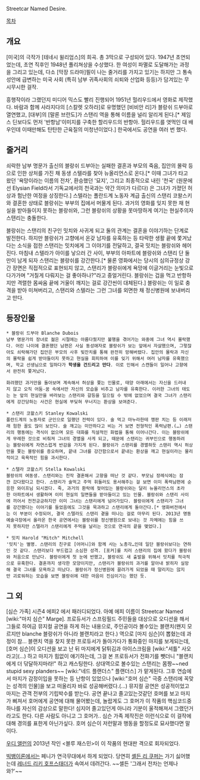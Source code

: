 Streetcar Named Desire.


[[목차]]

== 개요 ==
[미국]의 극작가 [테네시 윌리엄스]의 희곡. 총 3막으로 구성되어 있다. 1947년 초연되었는데, 초연 직후인 1948년 퓰리쳐상을 수상했다. 한 여성이 파멸로 도달해가는 과정을 그리고 있는데, 다소 [막장 드라마]필이 나는 줄거리를 가지고 있기는 하지만 그 통속성안에 급변하는 미국 사회 (특히 남부 귀족사회의 쇠퇴와 산업화 등등)가 담겨있는 무시무시한 걸작.

흥행작이라 그랬던지 미디어 믹스도 빨리 진행되어 1951년 헐리우드에서 영화로 제작했다. 바람과 함께 사라지다의 [스칼렛 오하라]로 유명했던 [비비안 리]가 블랑쉬 드부아로 열연했고, [대부]의 [말론 브란도]가 스탠리 역을 통해 이름을 널리 알리게 된다.[* 제임스 딘보다도 먼저 '반항남'이미지를 구축한 할리우드의 반항아. 헐리우드를 엿먹인 대 배우인데 이때만해도 탄탄한 근육질의 미청년이었다.]  한국에서도 공연을 여러 번 했다.

== 줄거리 ==
쇠락한 남부 명문가 출신의 블랑쉬 드부아는 실패한 결혼과 부모의 죽음, 집안의 몰락 등으로 인한 상처를 가진 채 동생 스텔라를 찾아 뉴올리언스로 온다.[* 이때 그녀가 타고 왔던 '욕망이라는 이름의 전차', 환승했던 '묘지', 그리고 최종적으로 내린 '천국' (원문에선 Elysian Field라서 기독교에서의 천국과는 약간 의미가 다르다) 은 그녀가 가졌던 허상과 험난한 여정을 상징한다.] 스텔라는 폴란드계 노동자 계급 출신의 스탠리 코왈스키와 결혼한 상태로 블랑쉬는 부부의 집에서 머물게 된다. 과거의 영화를 잊지 못한 채 현실을 받아들이지 못하는 블랑쉬와, 그런 블랑쉬의 상황을 못마땅하게 여기는 현실주의자 스탠리는 충돌한다.

블랑쉬는 스탠리의 친구인 밋치와 사귀게 되고 둘의 관계는 결혼을 이야기하는 단계로 발전한다. 하지만 블랑쉬가 고향에서 온갖 남자를 유혹하는 등 타락한 생활 끝에 쫓겨났다는 소식을 접한 스탠리는 밋치에게 그 이야기를 전달하고, 결국 밋치는 블랑쉬와 헤어진다. 마침내 스텔라가 아이를 낳으러 간 사이, 부부의 아파트에 블랑쉬와 스탠리 단 둘만이 남게 되자 스탠리는 블랑쉬를 강간한다.[* 물론 영화에서는 당시의 심의규정상 강간 장면은 직접적으로 표현되지 않고, 스탠리가 블랑쉬에게 욕망에 이글거리는 눈빛으로 다가가며 "거칠게 다뤄지는 걸 좋아하나?"라고 중얼거린다. 블랑쉬는 겁을 먹고 반항하지만 격렬한 몸싸움 끝에 거울이 깨지는 걸로 강간씬이 대체된다.]  블랑쉬는 이 일로 충격을 받아 미쳐버리고, 스탠리와 스텔라는 그런 그녀를 외면한 채 정신병원에 보내버리고 만다.

== 등장인물 ==
 * 블랑쉬 드부아 Blanche Dubois
 남부 명문가의 장녀로 젊은 시절에는 아름다웠지만 불행을 겪어가는 와중에 그녀 역시 몰락했다. 어린 나이에 결혼했던 남편은 사실 동성애자로 블랑쉬가 보는 앞에서 자살했으며, 그렇잖아도 쇠락해가던 집안은 부모의 사후 빚잔치를 통해 완전히 망해버렸다. 집안의 몰락과 자신의 몰락을 쉽게 받아들이지 못하고 현실을 회피하여 이를 잊기 위해서 여러 남자를 유혹했으며, 학교 선생님으로 일하다가 '''학생을 건드리고 만다'''. 이로 인해서 스캔들이 일어나 고향에서 완전히 쫓겨났다.

 화려했던 과거만을 돌아보며 계속해서 허상을 쫓는 인물로, 태양 아래에서는 자신을 드러내지 않고 오직 어둠-꿈 속에서만 자신의 모습을 비추고 남자를 유혹한다. 이러한 그녀의 태도는 눈 앞의 현실만을 바라보는 스탠리와 갈등을 일으킬 수 밖에 없었으며 결국 그녀가 스탠리에게 강간당하는 사건은 현실에 부딪혀 무너지는 환상을 보여준다.

 * 스탠리 코왈스키 Stanley Kowalski
 폴란드계의 노동자로 군인으로 일했던 전력이 있다. 술 먹고 마누라한테 깽판 치는 등 이래저래 험한 꼴도 많이 보인다. 술 깨고는 미안하다고 비는 거 보면 전형적인 폭력남편.(…) 스탠리의 행동에는 격식이 없으며 모든 대화를 직설적인 화법을 통해 이어나간다. 이는 블랑쉬에게 무례한 것으로 비춰져 그녀의 경멸을 사게 되고, 때문에 스탠리는 귀부인으로 행동하려는 블랑쉬에게 자연스럽게 반감을 가지게 된다. 블랑쉬가 스탠리를 경멸하듯 스탠리 역시 허상만을 쫓는 블랑쉬를 증오하며, 끝내 그녀를 강간함으로서 끝내는 환상을 깨고 현실이라는 물리적이고 육욕적인 힘을 과시한다.

 * 스텔라 코왈스키 Stella Kowalski
 블랑쉬의 여동생. 스탠리와는 진작 결혼해서 고향을 떠난 것 같다. 부모님 장례식에는 잠깐 갔다왔다고 한다. 스탠리가 술먹고 주먹 휘둘러도 용서해주는 걸 보면 이미 폭력남편에 순응한 와이프님 되시겠다. 죽, 과거의 환락에 젖어있는 블랑쉬와는 달리 뉴올리언스의 초라한 아파트에서 생활하며 이미 현실의 일면들을 받아들이고 있는 인물. 블랑쉬와 스탠리 사이에 끼어서 전전긍긍하지만 이미 그녀는 스탠리에게 넘어가있다. 블랑쉬에게 스탠리가 그녀를 강간했다는 이야기를 들었음에도 그것을 묵과하고 스탠리에게 돌아간다.[* 영화버전에서는 이 부분이 수정되어, 결국 스텔라도 스탠리 곁을 떠나는 걸로 마무리 된다. 2013년 명동예술극장에서 올라온 한국 공연에서는 블랑쉬를 정신병원으로 보내는 것 자체에는 힘을 쓰지 못하지만 스텔라가 스탠리에게 주먹을 날리는 것으로 연극의 끝을 맺었다.]

 * 밋치 Harold "Mitch" Mitchell
 '밋치'는 별명. 스탠리의 친구로 [어머니]와 함께 사는 노총각…인데 일단 블랑쉬보다는 연하인 것 같다. 스탠리보다 부드럽고 소심한 성격. [포커]를 치러 스탠리의 집에 왔다가 블랑쉬와 처음으로 만났다. 블랑쉬에게 첫 눈에 반했고, 블랑쉬도 새 출발을 위해서 밋치를 적극적으로 유혹한다. 결혼까지 생각한 모양이지만, 스탠리가 블랑쉬의 과거를 알아내 밝히자 실망해 결국 그녀를 모욕하고 떠났다. 블랑쉬가 정신병원에 끌려가게 되었을 때 말리지는 않지만 괴로워하는 모습을 보면 블랑쉬에 대한 마음이 진심이기는 했던 듯.
== 그 외 ==
[심슨 가족] 시즌4 에피2 에서 패러디되었다. 아예 에피 이름이 Streetcar Named [wiki:"마지 심슨" Marge]. 프로듀서가 스프링필드 주민들을 대상으로 오디션을 해서 그들로 하여금 뮤지컬 공연을 하게 하는 내용으로, 주인공이라 볼수있는 블랜치(왠지 모르지만 blanche 블랑쉬가 아니라 블랜치라고 한다.) 역으로 [마지 심슨]이 뽑혔는데 과정이 참... 블랜치 역을 찾지 못한 프로듀서가 돌아가다가 통화중인 마지를 보게되는데, [호머 심슨]이 오디션을 보고 난 뒤 마지에게 닭튀김과 아이스크림을 [wiki:"셔틀" 사오라고](...) 하고 마지가 힘없이 얘기하는데, 그걸 본 프로듀서가 전화기를 뺏더니 "블랜치에게 더 닦달하지마라!" 하고 캐스팅한다. 상대역으로 볼수있는 스탠리는 몸짱~~ned stupid sexy planders~~ [wiki:"네드 플랜더스" 플랜더스] 가 맡게된다. 그후 연습에서 마지가 감정이입을 못하는 등 난항이 있었으나 [wiki:"호머 심슨" 극중 스탠리에 꼭맞는 성격의 인물]을 보고 떠올리자 바로 성공해버렸다.(...) 뮤지컬 공연은 성공적이었고 마지는 관객 전부의 기립박수를 받는다. 공연 끝나고 졸고있는것같던 호머를 보고 마지가 삐져서 호머에게 공연에 대해 물어봤는데, 놀랍게도 그 호머가 이 작품의 핵심코드중 하나를 자신의 감상으로 말한다! 심지어 졸고있던게 아니라 기분이 울적해져서 그랬던거라고도 한다. 다른 사람도 아니고 그 호머가.. 심슨 가족 제작진은 이런식으로 이 걸작에 대해 경의를 표한게 아닌가싶다. 호머 심슨이 저런말과 행동을 할정도로 묘사했다면 말이다.

[[우디 앨런의]] 2013년 작인 <블루 재스민>이 이 작품의 현대판 격으로 회자되었다.

[[빅뱅이론]]에서는 페니가 연극무대에서 하게 되었다. 당연히 [[셸든 리 쿠퍼]]는 가기 싫어했는데 [[레너드 리키 호프스태더]]가 속여서 데려간다. ~~셸든 '그래서 전차는 언제나와?'~~
